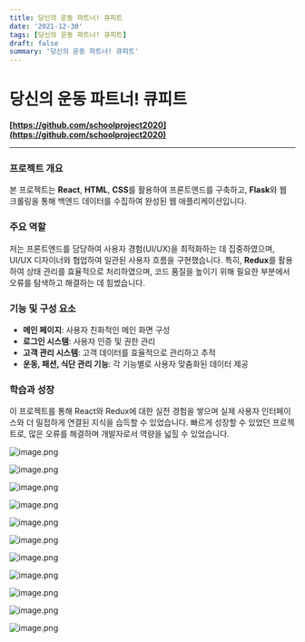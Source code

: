 ```yaml
---
title: 당신의 운동 파트너! 큐피트
date: '2021-12-30'
tags: [당신의 운동 파트너! 큐피트]
draft: false
summary: '당신의 운동 파트너! 큐피트'
---
```


# 당신의 운동 파트너! 큐피트

**[https://github.com/schoolproject2020](https://github.com/schoolproject2020)**
****

### 프로젝트 개요

본 프로젝트는 **React**, **HTML**, **CSS**를 활용하여 프론트엔드를 구축하고, **Flask**와 웹 크롤링을 통해 백엔드 데이터를 수집하여 완성된 웹 애플리케이션입니다.

### 주요 역할

저는 프론트엔드를 담당하여 사용자 경험(UI/UX)을 최적화하는 데 집중하였으며, UI/UX 디자이너와 협업하여 일관된 사용자 흐름을 구현했습니다. 특히, **Redux**를 활용하여 상태 관리를 효율적으로 처리하였으며, 코드 품질을 높이기 위해 필요한 부분에서 오류를 탐색하고 해결하는 데 힘썼습니다.

### 기능 및 구성 요소

- **메인 페이지**: 사용자 친화적인 메인 화면 구성
- **로그인 시스템**: 사용자 인증 및 권한 관리
- **고객 관리 시스템**: 고객 데이터를 효율적으로 관리하고 추적
- **운동, 패션, 식단 관리 기능**: 각 기능별로 사용자 맞춤화된 데이터 제공

### 학습과 성장

이 프로젝트를 통해 React와 Redux에 대한 실전 경험을 쌓으며 실제 사용자 인터페이스와 더 밀접하게 연결된 지식을 습득할 수 있었습니다. 빠르게 성장할 수 있었던 프로젝트로, 많은 오류를 해결하며 개발자로서 역량을 넓힐 수 있었습니다.

![image.png](../../../../Downloads/e56c9790-5a60-4f38-8d48-fda4a0463f85_Export-8c9c86e6-bbfb-4d9a-b5a3-f7bacd7ea716/image.png)

![image.png](../../../../Downloads/e56c9790-5a60-4f38-8d48-fda4a0463f85_Export-8c9c86e6-bbfb-4d9a-b5a3-f7bacd7ea716/image%201.png)

![image.png](../../../../Downloads/e56c9790-5a60-4f38-8d48-fda4a0463f85_Export-8c9c86e6-bbfb-4d9a-b5a3-f7bacd7ea716/image%202.png)

![image.png](../../../../Downloads/e56c9790-5a60-4f38-8d48-fda4a0463f85_Export-8c9c86e6-bbfb-4d9a-b5a3-f7bacd7ea716/image%203.png)

![image.png](../../../../Downloads/e56c9790-5a60-4f38-8d48-fda4a0463f85_Export-8c9c86e6-bbfb-4d9a-b5a3-f7bacd7ea716/image%204.png)

![image.png](../../../../Downloads/e56c9790-5a60-4f38-8d48-fda4a0463f85_Export-8c9c86e6-bbfb-4d9a-b5a3-f7bacd7ea716/image%205.png)

![image.png](../../../../Downloads/e56c9790-5a60-4f38-8d48-fda4a0463f85_Export-8c9c86e6-bbfb-4d9a-b5a3-f7bacd7ea716/image%206.png)

![image.png](../../../../Downloads/e56c9790-5a60-4f38-8d48-fda4a0463f85_Export-8c9c86e6-bbfb-4d9a-b5a3-f7bacd7ea716/image%207.png)

![image.png](../../../../Downloads/e56c9790-5a60-4f38-8d48-fda4a0463f85_Export-8c9c86e6-bbfb-4d9a-b5a3-f7bacd7ea716/image%208.png)

![image.png](../../../../Downloads/e56c9790-5a60-4f38-8d48-fda4a0463f85_Export-8c9c86e6-bbfb-4d9a-b5a3-f7bacd7ea716/image%209.png)

![image.png](../../../../Downloads/e56c9790-5a60-4f38-8d48-fda4a0463f85_Export-8c9c86e6-bbfb-4d9a-b5a3-f7bacd7ea716/image%2010.png)
